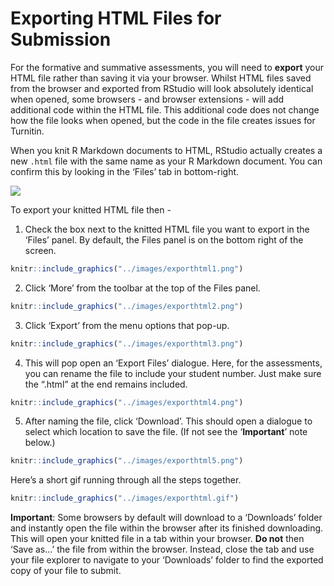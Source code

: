 # Exporting HTML Files for Submission

:::{.callout-important}

For the formative and summative assessments, you will need to **export** your HTML file rather than saving it via your browser. Whilst HTML files saved from the browser and exported from RStudio will look absolutely identical when opened, some browsers - and browser extensions - will add additional code within the HTML file. This additional code does not change how the file looks when opened, but the code in the file creates issues for Turnitin.

:::

When you knit R Markdown documents to HTML, RStudio actually creates a new `.html` file with the same name as your R Markdown document. You can confirm this by looking in the 'Files' tab in bottom-right.

![](../images/lab5_files.png)

To export your knitted HTML file then -

1. Check the box next to the knitted HTML file you want to export in the 'Files' panel. By default, the Files panel is on the bottom right of the screen.

```r
knitr::include_graphics("../images/exporthtml1.png")
```

2.  Click 'More' from the toolbar at the top of the Files panel.

```r
knitr::include_graphics("../images/exporthtml2.png")
```

3.  Click 'Export' from the menu options that pop-up.

```r
knitr::include_graphics("../images/exporthtml3.png")
```

4.  This will pop open an 'Export Files' dialogue. Here, for the assessments, you can rename the file to include your student number. Just make sure the ".html" at the end remains included.

```r
knitr::include_graphics("../images/exporthtml4.png")
```

5.  After naming the file, click 'Download'. This should open a dialogue to select which location to save the file. (If not see the '**Important**' note below.)

```r
knitr::include_graphics("../images/exporthtml5.png")
```

Here's a short gif running through all the steps together.

```r
knitr::include_graphics("../images/exporthtml.gif")
```

**Important**: Some browsers by default will download to a 'Downloads' folder and instantly open the file within the browser after its finished downloading. This will open your knitted file in a tab within your browser. **Do not** then 'Save as...' the file from within the browser. Instead, close the tab and use your file explorer to navigate to your 'Downloads' folder to find the exported copy of your file to submit.

